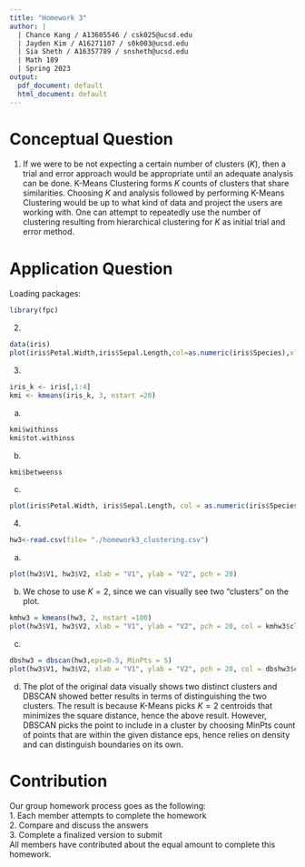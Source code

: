 ```yaml
---
title: "Homework 3"
author: |
  | Chance Kang / A13605546 / csk025@ucsd.edu
  | Jayden Kim / A16271107 / s0k003@ucsd.edu
  | Sia Sheth / A16357789 / snsheth@ucsd.edu
  | Math 189
  | Spring 2023
output:
  pdf_document: default
  html_document: default
---
```


# Conceptual Question 
1. If we were to be not expecting a certain number of clusters ($K$), then a trial and error approach would be appropriate until an adequate analysis can be done. K-Means Clustering forms $K$ counts of clusters that share similarities. Choosing $K$ and analysis followed by performing K-Means Clustering would be up to what kind of data and project the users are working with. One can attempt to repeatedly use the number of clustering resulting from hierarchical clustering for $K$ as initial trial and error method. 

# Application Question
Loading packages:
```r
library(fpc)
```

2.
```r
data(iris)
plot(iris$Petal.Width,iris$Sepal.Length,col=as.numeric(iris$Species),xlab ="Petal Width", ylab="Sepal Length",pch = 20)
```

3.
```r
iris_k <- iris[,1:4]
kmi <- kmeans(iris_k, 3, nstart =20)
```

a.
```r
kmi$withinss
kmi$tot.withinss
```

b.
```r
kmi$betweenss
```

c.
```r
plot(iris$Petal.Width, iris$Sepal.Length, col = as.numeric(iris$Species), xlab ="Petal Width", ylab="Sepal Length", pch = kmi$cluster)
```

4.
```r
hw3<-read.csv(file= "./homework3_clustering.csv")
```
a.
```r
plot(hw3$V1, hw3$V2, xlab = "V1", ylab = "V2", pch = 20)
```

b.
We chose to use $K = 2$, since we can visually see two "clusters" on the plot.
```r
kmhw3 = kmeans(hw3, 2, nstart =100)
plot(hw3$V1, hw3$V2, xlab = "V1", ylab = "V2", pch = 20, col = kmhw3$cluster)
```

c.
```r
dbshw3 = dbscan(hw3,eps=0.5, MinPts = 5)
plot(hw3$V1, hw3$V2, xlab = "V1", ylab = "V2", pch = 20, col = dbshw3$cluster)
```

d.
The plot of the original data visually shows two distinct clusters and DBSCAN showed better results in terms of distinguishing the two clusters. The result is because K-Means picks $K=2$ centroids that minimizes the square distance, hence the above result. However, DBSCAN picks the point to include in a cluster by choosing $\text{MinPts}$ count of points that are within the given distance $\text{eps}$, hence relies on density and can distinguish boundaries on its own.  

# Contribution
Our group homework process goes as the following:\
1. Each member attempts to complete the homework\
2. Compare and discuss the answers\
3. Complete a finalized version to submit\
All members have contributed about the equal amount to complete this homework.  


